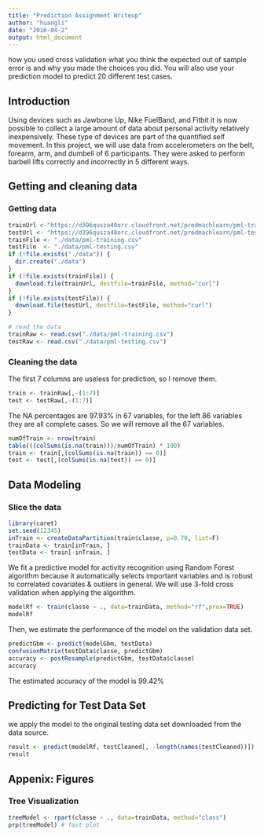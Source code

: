 ```yaml
---
title: "Prediction Assignment Writeup"
author: "huangli"
date: "2016-04-2"
output: html_document
---
```

 how you used cross validation
 what you think the expected out of sample error is
 and why you made the choices you did. 
 You will also use your prediction model to predict 20 different test cases.
 
## Introduction 
Using devices such as Jawbone Up, Nike FuelBand, and Fitbit it is now possible to collect a large amount of data about personal activity relatively inexpensively. These type of devices are part of the quantified self movement. In this project, we will use data from accelerometers on the belt, forearm, arm, and dumbell of 6 participants. They were asked to perform barbell lifts correctly and incorrectly in 5 different ways.

## Getting and cleaning data
### Getting data
```r
trainUrl <-"https://d396qusza40orc.cloudfront.net/predmachlearn/pml-training.csv"
testUrl <- "https://d396qusza40orc.cloudfront.net/predmachlearn/pml-testing.csv"
trainFile <- "./data/pml-training.csv"
testFile  <- "./data/pml-testing.csv"
if (!file.exists("./data")) {
  dir.create("./data")
}
if (!file.exists(trainFile)) {
  download.file(trainUrl, destfile=trainFile, method="curl")
}
if (!file.exists(testFile)) {
  download.file(testUrl, destfile=testFile, method="curl")
}

# read the data
trainRaw <- read.csv("./data/pml-training.csv")
testRaw <- read.csv("./data/pml-testing.csv")
```

### Cleaning the data
The first 7 columns are useless for prediction, so I remove them.
```r
train <- trainRaw[,-(1:7)]
test <- testRaw[,-(1:7)]
```
The NA percentages are 97.93% in 67 variables, for the left 86 variables they are all complete cases. So we will remove all the 67 variables.
```r
numOfTrain <- nrow(train)
table(((colSums(is.na(train)))/numOfTrain) * 100)
train <- train[,(colSums(is.na(train)) == 0)]
test <- test[,(colSums(is.na(test)) == 0)]
```

## Data Modeling
### Slice the data
```r
library(caret)
set.seed(12345)
inTrain <- createDataPartition(train$classe, p=0.70, list=F)
trainData <- train[inTrain, ]
testData <- train[-inTrain, ]
```
We fit a predictive model for activity recognition using Random Forest algorithm because it automatically selects important variables and is robust to correlated covariates & outliers in general. We will use 3-fold cross validation when applying the algorithm.

```r
modelRf <- train(classe ~ ., data=trainData, method="rf",prox=TRUE)
modelRf
```
Then, we estimate the performance of the model on the validation data set.
```r
predictGbm <- predict(modelGbm, testData)
confusionMatrix(testData$classe, predictGbm)
accuracy <- postResample(predictGbm, testData$classe)
accuracy
```
The estimated accuracy of the model is 99.42% 

## Predicting for Test Data Set
we apply the model to the original testing data set downloaded from the data source. 
```r
result <- predict(modelRf, testCleaned[, -length(names(testCleaned))])
result
```

## Appenix: Figures
### Tree Visualization
```r
treeModel <- rpart(classe ~ ., data=trainData, method="class")
prp(treeModel) # fast plot
```